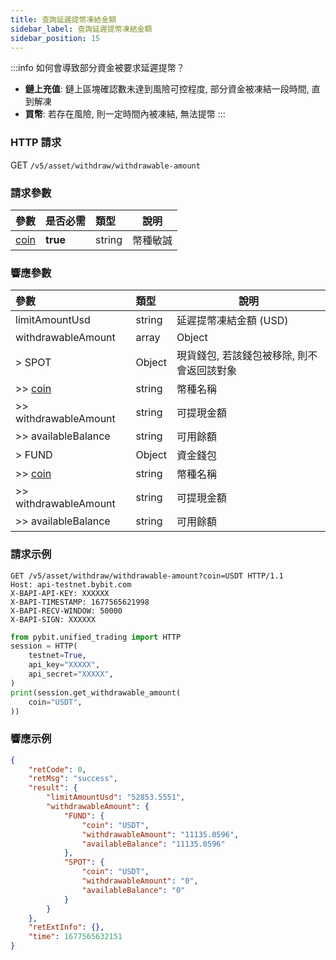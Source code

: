 ```yaml
---
title: 查詢延遲提幣凍結金額
sidebar_label: 查詢延遲提幣凍結金額
sidebar_position: 15
---
```

:::info
如何會導致部分資金被要求延遲提幣？
* **鏈上充值**: 鏈上區塊確認數未達到風險可控程度, 部分資金被凍結一段時間, 直到解凍
* **買幣**: 若存在風險, 則一定時間內被凍結, 無法提幣
:::

### HTTP 請求
GET `/v5/asset/withdraw/withdrawable-amount`

### 請求參數
| 參數 | 是否必需 | 類型 | 說明|
|:----- |:-------|:-----|------ |
|[coin](../enum#coin) |**true** |string |幣種敏誠|

### 響應參數
| 參數 | 類型 | 說明|
|:----- |:-----|----- |
|limitAmountUsd|string |延遲提幣凍結金額 (USD) |
|withdrawableAmount|array |Object |
|> SPOT|Object|現貨錢包, 若該錢包被移除, 則不會返回該對象 |
|>> [coin](../enum#coin)|string |幣種名稱 |
|>> withdrawableAmount|string|可提現金額 |
|>> availableBalance|string|可用餘額 |
|> FUND|Object|資金錢包 |
|>> [coin](../enum#coin)|string |幣種名稱 |
|>> withdrawableAmount|string|可提現金額|
|>> availableBalance|string|可用餘額|

### 請求示例

<Tabs groupId="programming-languages">
<TabItem value="http" label="HTTP">

```http
GET /v5/asset/withdraw/withdrawable-amount?coin=USDT HTTP/1.1
Host: api-testnet.bybit.com
X-BAPI-API-KEY: XXXXXX
X-BAPI-TIMESTAMP: 1677565621998
X-BAPI-RECV-WINDOW: 50000
X-BAPI-SIGN: XXXXXX
```

</TabItem>
<TabItem value="python" label="Python">

```python
from pybit.unified_trading import HTTP
session = HTTP(
    testnet=True,
    api_key="XXXXX",
    api_secret="XXXXX",
)
print(session.get_withdrawable_amount(
    coin="USDT",
))
```

</TabItem>
</Tabs>

### 響應示例

```json
{
    "retCode": 0,
    "retMsg": "success",
    "result": {
        "limitAmountUsd": "52853.5551",
        "withdrawableAmount": {
            "FUND": {
                "coin": "USDT",
                "withdrawableAmount": "11135.0596",
                "availableBalance": "11135.0596"
            },
            "SPOT": {
                "coin": "USDT",
                "withdrawableAmount": "0",
                "availableBalance": "0"
            }
        }
    },
    "retExtInfo": {},
    "time": 1677565632151
}
```
